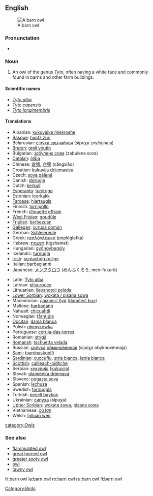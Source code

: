 {{wikipedia}}
==English==
[[Image:Schleiereule fws.jpg|thumb|A barn owl]]
===Pronunciation===
*{{IPA|/'bɑɽn ɑʊl/}}
===Noun===
{{en-noun|sg=[[barn]] [[owl]]}}

# An owl of the genus ''Tyto'', often having a white face and commonly found in barns and other farm buildings.

====Scientific names====
*''[[Tyto alba]]''
*''[[Tyto capensis]]''
*''[[Tyto longimembris]]''

====Translations====
{{top}}
*Albanian: [[kukuvajka mjekroshe]]
*[[Basque]]: [[hontz zuri]]
*Belarusian: [[сіпуха звычайная]] (sipuχa zvyčajnaja) {{f}}
*[[Breton]]: [[grell voutin]]
*Bulgarian: [[забулена сова]] (zabulena sova) {{f}}
*[[Catalan]]: [[òliba]]
*Chinese: [[倉鴞]], [[仓鸮]] (cāngxiāo)
*Croatian: [[kukuvija drijemavica]]
*Czech: [[sova pálená]] {{f}}
*Danish: [[slørugle]]
*Dutch: [[kerkuil]] {{m}}
*[[Esperanto]]: [[turstrigo]]
*Estonian: [[loorkakk]]
*[[Faroese]]: [[hjartaugla]]
*Finnish: [[tornipöllö]]
*French: [[chouette effraie]] {{f}}
*[[West Frisian]]: [[goudûle]]
*[[Friulian]]: [[barbezuan]]
*[[Gallegan]]: [[curuxa común]]
*German: [[Schleiereule]] {{f}}
*Greek: [[πεπλόγλαυκα]] (peplóglafka) {{f}}
*Hebrew: [[תנשמת]] (tigshemet) {{f}}
*Hungarian: [[gyöngybagoly]]
*Icelandic: [[turnugla]]
*[[Irish]]: [[scréachóg reilige]]
*Italian: [[barbagianni]]
*Japanese: [[メンフクロウ]] (めんふくろう, men-fukurō)<!-- [[面梟]] not sure about kanji - kana is the usual way to write it -->
{{mid}}
*Latin: [[Tyto alba]] '' ''
*Latvian: [[plīvurpūce]]
*Lithuanian: [[liepsnotoji pelėda]]
*[[Lower Sorbian]]: [[wokata / pisana sowa]]
*Macedonian: [[дамчест був]] ([[damčest buv]])
*Maltese: [[barbaġann]]
*Nahuatl: [[chicuahtli]]
*Norwegian: [[tårnugle]]
*[[Occitan]]: [[dama blanca]]
*Polish: [[płomykówka]]
*Portuguese: [[coruja-das-torres]] {{f}}
*Romanian: [[strigă]]
*[[Romansh]]: [[tschuetta velada]]
*Russian: [[сипуха]] [[обыкновенный|обыкновенная]] (sipúχa obyknovénnaja) {{f}}
*[[Sami]]: [[toardnaskuolfi]]
*[[Sardinian]]: [[cuccufiu]], [[stria bianca]], [[istria bianca]]
*[[Scottish]]: [[cailleach-oidhche]]
*Serbian: [[кукувиjа]] ([[kukuvija]])
*Slovak: [[plamienka driemavá]]
*Slovene: [[pegasta sova]]
*Spanish: [[lechuza]] {{f}}
*Swedish: [[tornuggla]]
*Turkish: [[peçeli baykuş]]
*Ukrainian: [[сипуха]] (sipuχa) {{f}}
*[[Upper Sorbian]]: [[wokata sowa]], [[pisana sowa]]
*Vietnamese: [[cú lợn]]
*Welsh: [[tylluan wen]]
{{bottom}}

[[Category:Birds]]
[[category:Owls]]

===See also===
*[[flammulated owl]]
*[[great horned owl]]
*[[greater sooty owl]]
*[[owl]]
*[[tawny owl]]

[[fr:barn owl]]
[[la:barn owl]]
[[ro:barn owl]]
[[ru:barn owl]]
[[fi:barn owl]]